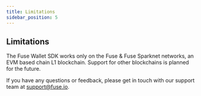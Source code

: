 ```yaml
---
title: Limitations
sidebar_position: 5
---
```


## Limitations

The Fuse Wallet SDK works only on the Fuse & Fuse Sparknet networks, an EVM based chain L1 blockchain. Support for other blockchains is planned for the future.

If you have any questions or feedback, please get in touch with our support team at support@fuse.io.
